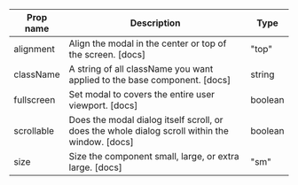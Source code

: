 | Prop name | Description | Type |
| --- | --- | --- |
| alignment | Align the modal in the center or top of the screen. [docs] | "top" | "center" |
| className | A string of all className you want applied to the base component. [docs] | string |
| fullscreen | Set modal to covers the entire user viewport. [docs] | boolean | "sm" | "md" | "lg" | "xl" | "xxl" |
| scrollable | Does the modal dialog itself scroll, or does the whole dialog scroll within the window. [docs] | boolean |
| size | Size the component small, large, or extra large. [docs] | "sm" | "lg" | "xl" |
